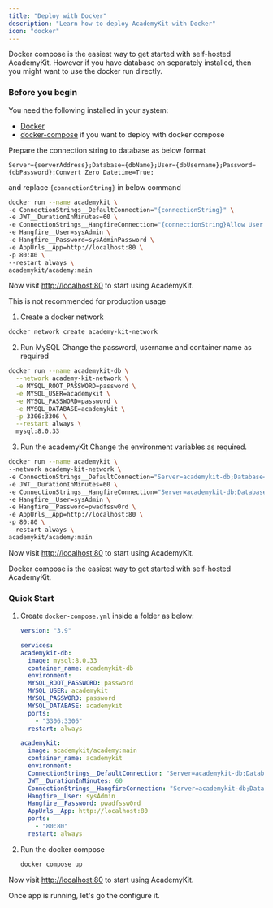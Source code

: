 ```yaml
---
title: "Deploy with Docker"
description: "Learn how to deploy AcademyKit with Docker"
icon: "docker"
---
```


Docker compose is the easiest way to get started with self-hosted AcademyKit. However if you have database on separately installed, then you might want to use the docker run directly.

### Before you begin

You need the following installed in your system:

- [Docker](https://docs.docker.com/engine/install/)
- [docker-compose](https://docs.docker.com/compose/install/) if you want to deploy with docker compose

<AccordionGroup>
<Accordion title="Deploy with Docker Run">

<AccordionGroup>
<Accordion title="With Separate database server">

Prepare the connection string to database as below format

`Server={serverAddress};Database={dbName};User={dbUsername};Password={dbPassword};Convert Zero Datetime=True;`

and replace `{connectionString}` in below command

```bash
docker run --name academykit \
-e ConnectionStrings__DefaultConnection="{connectionString}" \
-e JWT__DurationInMinutes=60 \
-e ConnectionStrings__HangfireConnection="{connectionString}Allow User Variables=True;" \
-e Hangfire__User=sysAdmin \
-e Hangfire__Password=sysAdminPassword \
-e AppUrls__App=http://localhost:80 \
-p 80:80 \
--restart always \
academykit/academy:main
```

Now visit [http://localhost:80](http://localhost:80/) to start using AcademyKit.

</Accordion>
<Accordion title="Setup both database and app on same machine">
<Warning>This is not recommended for production usage</Warning>

1. Create a docker network

```bash
docker network create academy-kit-network
```

2. Run MySQL
   Change the password, username and container name as required

```bash
docker run --name academykit-db \
  --network academy-kit-network \
  -e MYSQL_ROOT_PASSWORD=password \
  -e MYSQL_USER=academykit \
  -e MYSQL_PASSWORD=password \
  -e MYSQL_DATABASE=academykit \
  -p 3306:3306 \
  --restart always \
  mysql:8.0.33
```

3. Run the academyKit
   Change the environment variables as required.

```bash
docker run --name academykit \
--network academy-kit-network \
-e ConnectionStrings__DefaultConnection="Server=academykit-db;Database=academykit;User=academykit;Password=password;Convert Zero Datetime=True;" \
-e JWT__DurationInMinutes=60 \
-e ConnectionStrings__HangfireConnection="Server=academykit-db;Database=academykit;User=academykit;Password=password;Convert Zero Datetime=True;Allow User Variables=True;" \
-e Hangfire__User=sysAdmin \
-e Hangfire__Password=pwadfssw0rd \
-e AppUrls__App=http://localhost:80 \
-p 80:80 \
--restart always \
academykit/academy:main
```

Now visit [http://localhost:80](http://localhost:80/) to start using AcademyKit.

</Accordion>
</AccordionGroup>
</Accordion>
<Accordion title="Deploy With Docker Compose">
Docker compose is the easiest way to get started with self-hosted AcademyKit.

### Quick Start

1. Create `docker-compose.yml` inside a folder as below:

   ```yaml docker-compose.yml
   version: "3.9"

   services:
   academykit-db:
     image: mysql:8.0.33
     container_name: academykit-db
     environment:
     MYSQL_ROOT_PASSWORD: password
     MYSQL_USER: academykit
     MYSQL_PASSWORD: password
     MYSQL_DATABASE: academykit
     ports:
       - "3306:3306"
     restart: always

   academykit:
     image: academykit/academy:main
     container_name: academykit
     environment:
     ConnectionStrings__DefaultConnection: "Server=academykit-db;Database=academykit;User=academykit;Password=password;Convert Zero Datetime=True;"
     JWT__DurationInMinutes: 60
     ConnectionStrings__HangfireConnection: "Server=academykit-db;Database=academykit;User=academykit;Password=password;Convert Zero Datetime=True;Allow User Variables=True;"
     Hangfire__User: sysAdmin
     Hangfire__Password: pwadfssw0rd
     AppUrls__App: http://localhost:80
     ports:
       - "80:80"
     restart: always
   ```

2. Run the docker compose

   ```bash
   docker compose up
   ```

Now visit [http://localhost:80](http://localhost:80/) to start using AcademyKit.

</Accordion>
</AccordionGroup>
<Card
  title="Application Configuration"
  icon="gears"
  href="/self-hosting-academykit/configuration"
>
  Once app is running, let's go the configure it.
</Card>
